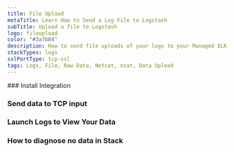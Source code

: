 ```yaml
---
title: File Upload
metaTitle: Learn How to Send a Log File to Logstash
subTitle: Upload a file to Logstash
logo: fileupload
color: "#3a7b84"
description: How to send file uploads of your logs to your Managed ELK Logstash instance. Simplify sending log data with Logit.io's data source configuration examples.
stackTypes: logs
sslPortType: tcp-ssl
tags: Logs, File, Raw Data, Netcat, ncat, Data Upload
---
```


<Steps>
  ### Install Integration

  <InstallIntegration/>
  
  ### Send data to TCP input

  <SendDataToTCP />

  ### Launch Logs to View Your Data

  <LaunchVisualizer type="logs" />

  ### How to diagnose no data in Stack

  <DiagnoseNoData />

</Steps>